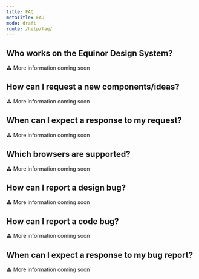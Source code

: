 ```yaml
---
title: FAQ
metaTitle: FAQ
mode: draft
route: /help/faq/
---
```


<!--
    Other topics: maybe add, what is a design system, who built it and why
-->

## Who works on the Equinor Design System?

:warning: More information coming soon

## How can I request a new components/ideas?

:warning: More information coming soon

## When can I expect a response to my request?

:warning: More information coming soon

## Which browsers are supported?

:warning: More information coming soon

## How can I report a design bug?

:warning: More information coming soon

## How can I report a code bug?

:warning: More information coming soon

## When can I expect a response to my bug report?

:warning: More information coming soon
